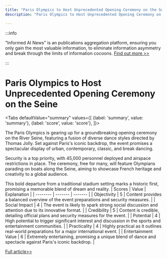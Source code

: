 ```yaml
---
title: "Paris Olympics to Host Unprecedented Opening Ceremony on the Seine"
description: "Paris Olympics to Host Unprecedented Opening Ceremony on the Seine"

---
```



:::info

"Informed AI News" is an publications aggregation platform, ensuring you only gain the most valuable information, to eliminate information asymmetry and break through the limits of information cocoons.  [Find out more >>](/)

:::

# Paris Olympics to Host Unprecedented Opening Ceremony on the Seine


<Tabs
	defaultValue="summary"
	values={[
	{label: 'summary', value: 'summary'},
	{label: 'score', value: 'score'},
]}>
<TabItem value="summary">


The Paris Olympics is gearing up for a groundbreaking opening ceremony on the River Seine, featuring a fusion of diverse dance styles directed by Thomas Jolly. Set against Paris's iconic backdrop, the event promises a spectacular display of urban, contemporary, classic, and break dancing.

Security is a top priority, with 45,000 personnel deployed and airspace restrictions in place. The ceremony, free for many, will feature Olympians parading on boats along the Seine, aiming to showcase French heritage and creativity to a global audience.

This bold departure from a traditional stadium setting marks a historic first, promising a memorable blend of dream and reality.
</TabItem>
<TabItem value="score">
	| Scores     | Value   | Explanation |
	| -------- | ------- | ------- |
	| Objectivity  | 5    | Content provides a balanced overview of the event preparations and security measures.    |
	| Social Impact | 4     | The event is likely to spark strong social discussion and attention due to its innovative format.    |
	| Credibility    | 5    | Content is credible, detailing official plans and security measures for the event.    |
	| Potential    | 4    | High potential to trigger significant interest and discussion in the sports and entertainment communities.    |
	| Practicality    | 4    | Highly practical as it outlines real-world preparations for a major international event.    |
	| Entertainment Value    | 6    | Extremely entertaining, promising a unique blend of dance and spectacle against Paris's iconic backdrop.    |
</TabItem>
</Tabs>

[Full article>>](https://apnews.com/article/paris-olympics-seine-dance-jolly-0b0e0986508b807100691d7741eb5da6)
